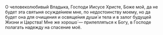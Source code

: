 О человеколюбивый Владыка, Господи Иисусе Христе, Боже мой, да не будет эта святыня осужде́нием мне, по недостоинству моему, но да будет она для очищения и освяще́ния души́ и тела и в залог будущей Жизни и Царства! Мне же хорошо́ — прилепляться к Богу, в Господе полагать надежду на спасение моё.
